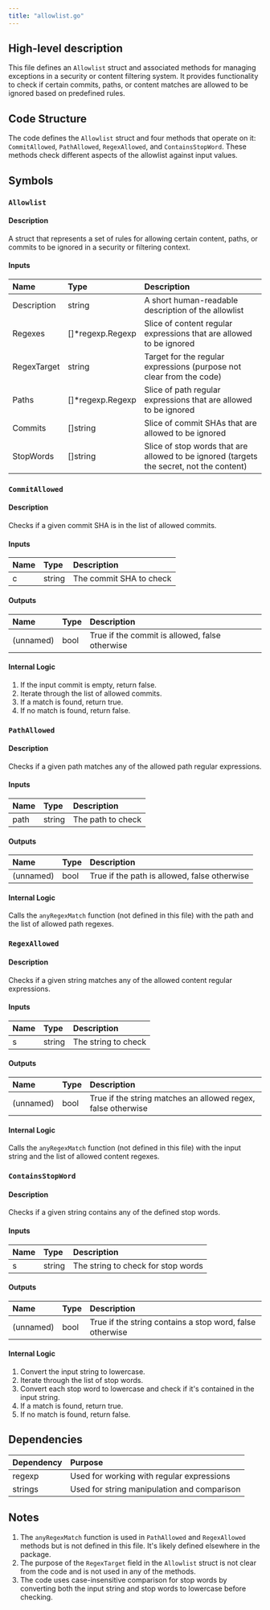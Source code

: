 ```yaml
---
title: "allowlist.go"
---
```


## High-level description
This file defines an `Allowlist` struct and associated methods for managing exceptions in a security or content filtering system. It provides functionality to check if certain commits, paths, or content matches are allowed to be ignored based on predefined rules.

## Code Structure
The code defines the `Allowlist` struct and four methods that operate on it: `CommitAllowed`, `PathAllowed`, `RegexAllowed`, and `ContainsStopWord`. These methods check different aspects of the allowlist against input values.

## Symbols

### `Allowlist`
#### Description
A struct that represents a set of rules for allowing certain content, paths, or commits to be ignored in a security or filtering context.

#### Inputs
| Name | Type | Description |
|:-----|:-----|:------------|
| Description | string | A short human-readable description of the allowlist |
| Regexes | []*regexp.Regexp | Slice of content regular expressions that are allowed to be ignored |
| RegexTarget | string | Target for the regular expressions (purpose not clear from the code) |
| Paths | []*regexp.Regexp | Slice of path regular expressions that are allowed to be ignored |
| Commits | []string | Slice of commit SHAs that are allowed to be ignored |
| StopWords | []string | Slice of stop words that are allowed to be ignored (targets the secret, not the content) |

### `CommitAllowed`
#### Description
Checks if a given commit SHA is in the list of allowed commits.

#### Inputs
| Name | Type | Description |
|:-----|:-----|:------------|
| c | string | The commit SHA to check |

#### Outputs
| Name | Type | Description |
|:-----|:-----|:------------|
| (unnamed) | bool | True if the commit is allowed, false otherwise |

#### Internal Logic
1. If the input commit is empty, return false.
2. Iterate through the list of allowed commits.
3. If a match is found, return true.
4. If no match is found, return false.

### `PathAllowed`
#### Description
Checks if a given path matches any of the allowed path regular expressions.

#### Inputs
| Name | Type | Description |
|:-----|:-----|:------------|
| path | string | The path to check |

#### Outputs
| Name | Type | Description |
|:-----|:-----|:------------|
| (unnamed) | bool | True if the path is allowed, false otherwise |

#### Internal Logic
Calls the `anyRegexMatch` function (not defined in this file) with the path and the list of allowed path regexes.

### `RegexAllowed`
#### Description
Checks if a given string matches any of the allowed content regular expressions.

#### Inputs
| Name | Type | Description |
|:-----|:-----|:------------|
| s | string | The string to check |

#### Outputs
| Name | Type | Description |
|:-----|:-----|:------------|
| (unnamed) | bool | True if the string matches an allowed regex, false otherwise |

#### Internal Logic
Calls the `anyRegexMatch` function (not defined in this file) with the input string and the list of allowed content regexes.

### `ContainsStopWord`
#### Description
Checks if a given string contains any of the defined stop words.

#### Inputs
| Name | Type | Description |
|:-----|:-----|:------------|
| s | string | The string to check for stop words |

#### Outputs
| Name | Type | Description |
|:-----|:-----|:------------|
| (unnamed) | bool | True if the string contains a stop word, false otherwise |

#### Internal Logic
1. Convert the input string to lowercase.
2. Iterate through the list of stop words.
3. Convert each stop word to lowercase and check if it's contained in the input string.
4. If a match is found, return true.
5. If no match is found, return false.

## Dependencies
| Dependency | Purpose |
|:-----------|:--------|
| regexp | Used for working with regular expressions |
| strings | Used for string manipulation and comparison |

## Notes
1. The `anyRegexMatch` function is used in `PathAllowed` and `RegexAllowed` methods but is not defined in this file. It's likely defined elsewhere in the package.
2. The purpose of the `RegexTarget` field in the `Allowlist` struct is not clear from the code and is not used in any of the methods.
3. The code uses case-insensitive comparison for stop words by converting both the input string and stop words to lowercase before checking.